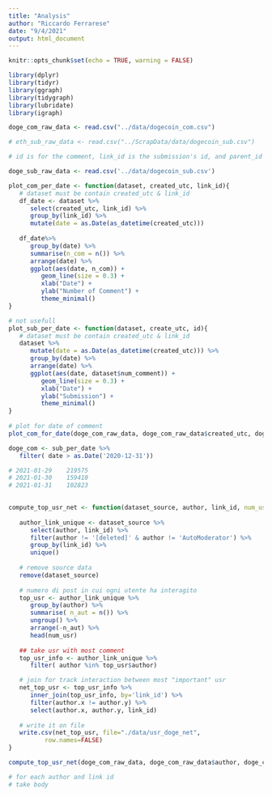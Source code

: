 ```yaml
---
title: "Analysis"
author: "Riccardo Ferrarese"
date: "9/4/2021"
output: html_document
---
```


```r
knitr::opts_chunk$set(echo = TRUE, warning = FALSE)
```

```r
library(dplyr)
library(tidyr)
library(ggraph)
library(tidygraph)
library(lubridate)
library(igraph)
```


```r

doge_com_raw_data <- read.csv("../data/dogecoin_com.csv")

# eth_sub_raw_data <- read.csv("../ScrapData/data/dogecoin_sub.csv")

# id is for the comment, link_id is the submission's id, and parent_id is the id of the parent of the comment, which can be either another comment or the submission.

doge_sub_raw_data <- read.csv('../data/dogecoin_sub.csv')

```

```r

plot_com_per_date <- function(dataset, created_utc, link_id){
   # dataset must be contain created_utc & link_id
   df_date <- dataset %>%
      select(created_utc, link_id) %>%
      group_by(link_id) %>% 
      mutate(date = as.Date(as_datetime(created_utc)))
      
   df_date%>%
      group_by(date) %>%
      summarise(n_com = n()) %>%
      arrange(date) %>%
      ggplot(aes(date, n_com)) +
         geom_line(size = 0.3) +
         xlab("Date") + 
         ylab("Number of Comment") + 
         theme_minimal()
}

# not usefull 
plot_sub_per_date <- function(dataset, create_utc, id){
   # dataset must be contain created_utc & link_id
   dataset %>%
      mutate(date = as.Date(as_datetime(created_utc))) %>%
      group_by(date) %>%
      arrange(date) %>%
      ggplot(aes(date, dataset$num_comment)) +
         geom_line(size = 0.3) +
         xlab("Date") + 
         ylab("Submission") + 
         theme_minimal()
}
 
# plot for date of comment 
plot_com_for_date(doge_com_raw_data, doge_com_raw_data$created_utc, doge_com_raw_data$link_id)

doge_com <- sub_per_date %>%
   filter( date > as.Date('2020-12-31'))

# 2021-01-29	219575			
# 2021-01-30	159410			
# 2021-01-31	102823	
          
```

```r

compute_top_usr_net <- function(dataset_source, author, link_id, num_usr=1000){
   
   author_link_unique <- dataset_source %>%
      select(author, link_id) %>%
      filter(author != '[deleted]' & author != 'AutoModerator') %>%
      group_by(link_id) %>%
      unique()
   
   # remove source data 
   remove(dataset_source)
   
   # numero di post in cui ogni utente ha interagito 
   top_usr <- author_link_unique %>% 
      group_by(author) %>% 
      summarise( n_aut = n()) %>% 
      ungroup() %>% 
      arrange(-n_aut) %>% 
      head(num_usr)
   
   ## take usr with most comment
   top_usr_info <- author_link_unique %>%
      filter( author %in% top_usr$author)

   # join for track interaction between most "important" usr 
   net_top_usr <- top_usr_info %>%
      inner_join(top_usr_info, by='link_id') %>%
      filter(author.x != author.y) %>%
      select(author.x, author.y, link_id)
   
   # write it on file 
   write.csv(net_top_usr, file="./data/usr_doge_net",
          row.names=FALSE)
}

compute_top_usr_net(doge_com_raw_data, doge_com_raw_data$author, doge_com_raw_data$link_id)

```


```r

# for each author and link id
# take body 


```

```r


```
